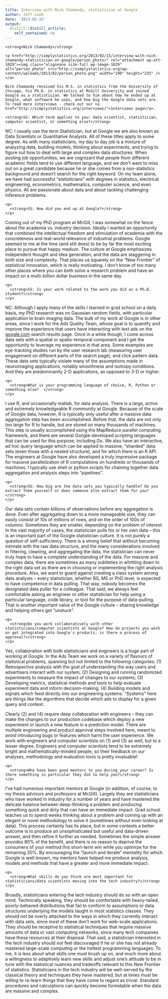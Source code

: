 ```yaml
---
title: Interview with Nick Chamandy, statistician at Google
author: Jeff Leek
date: '2013-02-15'
output:
  distill::distill_article:
    self_contained: no
---
```


<div dir="ltr">
  <div>
    <strong>Nick Chamandy</strong>
  </div>
  
  <div>
  </div>
  
  <div>
    <a href="http://simplystatistics.org/2013/02/15/interview-with-nick-chamandy-statistician-at-google/person_photo/" rel="attachment wp-att-1029"><img class="alignnone size-full wp-image-1029" alt="person_photo" src="http://simplystatistics.org/wp-content/uploads/2013/02/person_photo.png" width="190" height="235" /></a>
  </div>
  
  <div>
  </div>
  
  <div>
    Nick Chamandy received his M.S. in statistics from the University of Chicago, his Ph.D. in statistics at McGill University and joined Google as a statistician. We talked to him about how he ended up at Google, what software he uses, and how big the Google data sets are. To read more interviews - check out our <a href="http://simplystatistics.org/interviews/">interviews page</a>.
  </div>
  
  <div>
  </div>
  
  <div>
  </div>
  
  <div>
  </div>
  
  <div>
  </div>
  
  <div>
    <strong>SS: Which term applies to you: data scientist, statistician, computer scientist, or something else?</strong>
  </div>
  
  <p>
    NC: I usually use the term Statistician, but at Google we are also known as Data Scientists or Quantitative Analysts. All of these titles apply to some degree. As with many statisticians, my day to day job is a mixture of analyzing data, building models, thinking about experiments, and trying to figure out how to deal with large and complex data structures. When posting job opportunities, we are cognizant that people from different academic fields tend to use different language, and we don't want to miss out on a great candidate because he or she comes from a non-statistics background and doesn't search for the right keyword. On my team alone, we have had successful "statisticians" with degrees in statistics, electrical engineering, econometrics, mathematics, computer science, and even physics. All are passionate about data and about tackling challenging inference problems.
  </p>
  
  <div>
    <p>
      <strong>SS: How did you end up at Google?</strong>
    </p>
  </div>
  
  <p>
    Coming out of my PhD program at McGill, I was somewhat on the fence about the academia vs. industry decision. Ideally I wanted an opportunity that combined the intellectual freedom and stimulation of academia with the concreteness and real-world relevance of industrial problems. Google seemed to me at the time (and still does) to be by far the most exciting place to pursue that happy medium. The culture at Google emphasizes independent thought and idea generation, and the data are staggering in both size and complexity. That places us squarely on the "New Frontier" of statistical innovation, which is really motivating. I don't know of too many other places where you can both solve a research problem and have an impact on a multi-billion dollar business in the same day.
  </p>
  
  <div>
    <p>
      <strong>SS: Is your work related to the work you did as a Ph.D. student?</strong>
    </p>
  </div>
  
  <p>
    NC: Although I apply many of the skills I learned in grad school on a daily basis, my PhD research was on Gaussian random fields, with particular application to brain imaging data. The bulk of my work at Google is in other areas, since I work for the Ads Quality Team, whose goal is to quantify and improve the experience that users have interacting with text ads on the <a href="http://google.com/" target="_blank">google.com</a> search results page. Once in a while though, I come across data sets with a spatial or spatio-temporal component and I get the opportunity to leverage my experience in that area. Some examples are eye-tracking studies run by the user research lab (measuring user engagement on different parts of the search page), and click pattern data. These data sets typically violate many of the assumptions made in neuroimaging applications, notably smoothness and isotropy conditions. And they are predominantly 2-D applications, as opposed to 3-D or higher.
  </p>
  
  <div>
    <p>
      <strong>What is your programming language of choice, R, Python or something else?  </strong>
    </p>
  </div>
  
  <p>
    I use R, and occasionally matlab, for data analysis. There is a large, active and extremely knowledgeable R community at Google. Because of the scale of Google data, however, R is typically only useful after a massive data aggregation step has been accomplished. Before that, the data are not only too large for R to handle, but are stored on many thousands of machines. This step is usually accomplished using the MapReduce parallel computing framework, and there are several Google-developed scripting languages that can be used for this purpose, including Go. We also have an interactive, ad hoc query language which can be applied to massive, "sharded" data sets (even those with a nested structure), and for which there is an R API. The engineers at Google have also developed a truly impressive package for massive parallelization of R computations on hundreds or thousands of machines. I typically use shell or python scripts for chaining together data aggregation and analysis steps into "pipelines".
  </p>
  
  <div>
    <p>
      <strong>SS: How big are the data sets you typically handle? Do you extract them yourself or does someone else extract them for you?</strong>
    </p>
  </div>
  
  <p>
    Our data sets contain billions of observations before any aggregation is done. Even after aggregating down to a more manageable size, they can easily consist of 10s of millions of rows, and on the order of 100s of columns. Sometimes they are smaller, depending on the problem of interest. In the vast majority of cases, the statistician pulls his or her own data -- this is an important part of the Google statistician culture. It is not purely a question of self-sufficiency. There is a strong belief that without becoming intimate with the raw data structure, and the many considerations involved in filtering, cleaning, and aggregating the data, the statistician can never truly hope to have a complete understanding of the data. For massive and complex data, there are sometimes as many subtleties in whittling down to the right data set as there are in choosing or implementing the right analysis procedure. Also, we want to guard against creating a class system among data analysts -- every statistician, whether BS, MS or PhD level, is expected to have competence in data pulling. That way, nobody becomes the designated data puller for a colleague. That said, we always feel comfortable asking an engineer or other statistician for help using a particular language, code library, or tool for the purpose of data-pulling. That is another important value of the Google culture -- sharing knowledge and helping others get "unstuck".
  </p>
  
  <div>
    <p>
      <strong>Do you work collaboratively with other statisticians/computer scientists at Google? How do projects you work on get integrated into Google's products, is there a process of approval?</strong>
    </p>
  </div>
  
  <p>
    Yes, collaboration with both statisticians and engineers is a huge part of working at Google. In the Ads Team we work on a variety of flavours of statistical problems, spanning but not limited to the following categories: (1) Retrospective analysis with the goal of understanding the way users and advertisers interact with our system; (2) Designing and running randomized experiments to measure the impact of changes to our systems; (3) Developing metrics, statistical methods and tools to help evaluate experiment data and inform decision-making; (4) Building models and signals which feed directly into our engineering systems. "Systems" here are things like the algorithms that decide which ads to display for a given query and context.
  </p>
  
  <p>
    Clearly (2) and (4) require deep collaboration with engineers -- they can make the changes to our production codebase which deploy a new experiment or launch a new feature in a prediction model. There are multiple engineering and product approval steps involved here, meant to avoid introducing bugs or features which harm the user experience. We work with engineers and computer scientists on (1) and (3) as well, but to a lesser degree. Engineers and computer scientists tend to be extremely bright and mathematically-minded people, so their feedback on our analyses, methodology and evaluation tools is pretty invaluable!
  </p>
  
  <div>
    <p>
      <strong>Who have been good mentors to you during your career? Is there something in particular they did to help you?</strong>
    </p>
  </div>
  
  <p>
    I've had numerous important mentors at Google (in addition, of course, to my thesis advisors and professors at McGill). Largely they are statisticians who have worked in industry for a number of years and have mastered the delicate balance between deep-thinking a problem and producing something quick and dirty that can have an immediate impact. Grad school teaches us to spend weeks thinking about a problem and coming up with an elegant or novel methodology to solve it (sometimes without even looking at data). This process certainly has its place, but in some contexts a better outcome is to produce an unsophisticated but useful and data-driven answer, and then refine it further as needed. Sometimes the simple answer provides 80% of the benefit, and there is no reason to deprive the consumers of your method this short-term win while you optimize for the remaining 20%. By encouraging the "launch and iterate" mentality for which Google is well-known, my mentors have helped me produce analysis, models and methods that have a greater and more immediate impact.
  </p>
  
  <div>
    <p>
      <strong>What skills do you think are most important for statisticians/data scientists moving into the tech industry?</strong>
    </p>
  </div>
  
  <p>
    Broadly, statisticians entering the tech industry should do so with an open mind. Technically speaking, they should be comfortable with heavy-tailed, poorly-behaved distributions that fail to conform to assumptions or data structures underlying the models taught in most statistics classes. They should not be overly attached to the ways in which they currently interact with data sets, since most of these don't work for web-scale applications. They should be receptive to statistical techniques that require massive amounts of data or vast computing networks, since many tech companies have these resources at their disposal. That said, a statistician interested in the tech industry should not feel discouraged if he or she has not already mastered large-scale computing or the hottest programming languages. To me, it is less about what skills one must brush up on, and much more about a willingness to adaptively learn new skills and adjust one's attitude to be in tune with the statistical nuances and tradeoffs relevant to this New Frontier of statistics. Statisticians in the tech industry will be well-served by the classical theory and techniques they have mastered, but at times must be willing to re-learn things that they have come to regard as trivial. Standard procedures and calculations can quickly become formidable when the data are massive and complex.
  </p>
</div>

<div>
</div>
